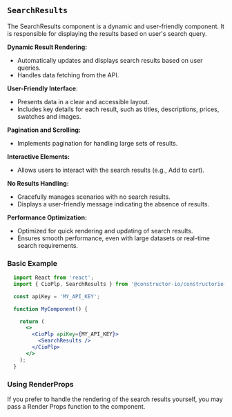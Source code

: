 
<Meta of={SearchResultsStories} />

## `SearchResults`
The SearchResults component is a dynamic and user-friendly component. 
It is responsible for displaying the results based on user's search query. 

**Dynamic Result Rendering:**
- Automatically updates and displays search results based on user queries.
- Handles data fetching from the API.

**User-Friendly Interface**:
- Presents data in a clear and accessible layout.
- Includes key details for each result, such as titles, descriptions, prices, swatches and images.

**Pagination and Scrolling:**
- Implements pagination for handling large sets of results.

**Interactive Elements:**
- Allows users to interact with the search results (e.g., Add to cart).

**No Results Handling:**
- Gracefully manages scenarios with no search results.
- Displays a user-friendly message indicating the absence of results.

**Performance Optimization:**
- Optimized for quick rendering and updating of search results.
- Ensures smooth performance, even with large datasets or real-time search requirements.


### Basic Example
```jsx
  import React from 'react';
  import { CioPlp, SearchResults } from '@constructor-io/constructorio-ui-plp';

  const apiKey = 'MY_API_KEY';

  function MyComponent() {

    return (
      <>
        <CioPlp apiKey={MY_API_KEY}>
          <SearchResults />
        </CioPlp>
      </>
    );
  }
```

<Canvas of={SearchResultsStories.Primary} />

### Using RenderProps
If you prefer to handle the rendering of the search results yourself, you may pass a Render Props function to the component.

```jsx
import { CioPlp, SearchResults } from '@constructor-io/constructorio-ui-plp'

const apiKey = 'MY_API_KEY';

function myApp() {
  ...

  return (
    <CioPlp apiKey={MY_API_KEY}>
      <SearchResults />
        {({data, pagination, refetch}) => data?.response?.results?.map((item) => <li>{item.itemName}</li>)}
      </SearchResults>
    </CioPlp>
  )
}
```
